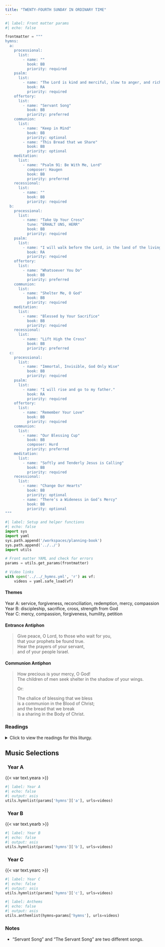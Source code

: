 ```yaml
---
title: "TWENTY-FOURTH SUNDAY IN ORDINARY TIME"
---
```


```python
#| label: Front matter params
#| echo: false

frontmatter = """
hymns:
  a:
    processional:
      list:
        - name: ""
          book: BB
          priority: required
    psalm:
      list:
        - name: "The Lord is kind and merciful, slow to anger, and rich in compassion."
          book: RA
          priority: required
    offertory:
      list:
        - name: "Servant Song"
          book: BB
          priority: preferred
    communion:
      list:
        - name: "Keep in Mind"
          book: BB
          priority: optional
        - name: "This Bread that we Share"
          book: BB
          priority: optional
    meditation:
      list:
        - name: "Psalm 91: Be With Me, Lord"
          composer: Haugen
          book: BB
          priority: preferred
    recessional:
      list:
        - name: ""
          book: BB
          priority: required
  b:
    processional:
      list:
        - name: "Take Up Your Cross"
          tune: "ERHALT UNS, HERR"
          book: BB
          priority: required
    psalm:
      list:
        - name: "I will walk before the Lord, in the land of the living."
          book: RA
          priority: required
    offertory:
      list:
        - name: "Whatsoever You Do"
          book: BB
          priority: preferred
    communion:
      list:
        - name: "Shelter Me, O God"
          book: BB
          priority: required
    meditation:
      list:
        - name: "Blessed by Your Sacrifice"
          book: BB
          priority: required
    recessional:
      list:
        - name: "Lift High the Cross"
          book: BB
          priority: preferred
  c:
    processional:
      list:
        - name: "Immortal, Invisible, God Only Wise"
          book: BB
          priority: required
    psalm:
      list:
        - name: "I will rise and go to my father."
          book: RA
          priority: required
    offertory:
      list:
        - name: "Remember Your Love"
          book: BB
          priority: required
    communion:
      list:
        - name: "Our Blessing Cup"
          book: BB
          composer: Hurd
          priority: preferred
    meditation:
      list:
        - name: "Softly and Tenderly Jesus is Calling"
          book: BB
          priority: required
    recessional:
      list:
        - name: "Change Our Hearts"
          book: BB
          priority: optional
        - name: "There’s a Wideness in God’s Mercy"
          book: BB
          priority: optional
"""
```

```python
#| label: Setup and helper functions
#| echo: false
import sys
import yaml
sys.path.append('/workspaces/planning-book')
sys.path.append('../../')
import utils

# Front matter YAML and check for errors
params = utils.get_params(frontmatter)

# Video links
with open('../../_hymns.yml', 'r') as vf:
    videos = yaml.safe_load(vf)
```

:::  {.red}
#### **Themes**
:::

[Year A:]{.red} service, forgiveness, reconciliation, redemption, mercy, compassion  
[Year B:]{.red} discipleship, sacrifice, cross, strength from God  
[Year C:]{.red} mercy, compassion, forgiveness, humility, petition  

:::  {.red}
#### **Entrance Antiphon**
:::

> Give peace, O Lord, to those who wait for you,  
> that your prophets be found true.  
> Hear the prayers of your servant,  
> and of your people Israel.  

:::  {.red}
#### **Communion Antiphon**
:::

> How precious is your mercy, O God!  
> The children of men seek shelter in the shadow of your wings.  
>
> [Or:]{.red}  
>
> The chalice of blessing that we bless  
> is a communion in the Blood of Christ;  
> and the bread that we break  
> is a sharing in the Body of Christ.  

:::: {.content-visible when-format="html"}
::: {.red}
### Readings
:::

<details>
  <summary>Click to view the readings for this liturgy.</summary>

::: {.red}
### &nbsp; Year A

#### First Reading [Sirach 27:30—28:7]{style="float:right" .small}
:::

Wrath and anger are hateful things,  
yet the sinner hugs them tight.  
The vengeful will suffer the LORD’s vengeance,  
for he remembers their sins in detail.  
Forgive your neighbor’s injustice;  
then when you pray, your own sins will be forgiven.  
Could anyone nourish anger against another  
and expect healing from the LORD?  
Could anyone refuse mercy to another like himself,  
can he seek pardon for his own sins?  
If one who is but flesh cherishes wrath,  
who will forgive his sins?  
Remember your last days, set enmity aside;  
remember death and decay, and cease from sin!  
Think of the commandments, hate not your neighbor;  
remember the Most High’s covenant, and overlook faults.  

***

::: {.red}
#### Responsorial Psalm [Psalm 103:1-2, 3-4, 9-10, 11-12]{style="float:right" .small}
:::

**[℟.]{.red}** **The Lord is kind and merciful, slow to anger, and rich in compassion.**  

Bless the LORD, O my soul;  
and all my being, bless his holy name.  
Bless the LORD, O my soul,  
and forget not all his benefits. **[℟.]{.red}**  

He pardons all your iniquities,  
heals all your ills.  
He redeems your life from destruction,  
crowns you with kindness and compassion. **[℟.]{.red}**  

He will not always chide,  
nor does he keep his wrath forever.  
Not according to our sins does he deal with us,  
nor does he requite us according to our crimes. **[℟.]{.red}**  

For as the heavens are high above the earth,  
so surpassing is his kindness toward those who fear him.  
As far as the east is from the west,  
so far has he put our transgressions from us. **[℟.]{.red}**  

***

::: {.red}
#### Second Reading [Romans 14:7-9]{style="float:right" .small}
:::

Brothers and sisters:  
None of us lives for oneself, and no one dies for oneself.  
For if we live, we live for the Lord,  
and if we die, we die for the Lord;  
so then, whether we live or die, we are the Lord’s.  
For this is why Christ died and came to life,  
that he might be Lord of both the dead and the living.  

***

::: {.red}
#### Gospel Acclamation [John 13:34]{style="float:right" .small}
:::

**[℟.]{.red}** **Alleluia, alleluia.**  
I give you a new commandment, says the Lord:  
love one another as I have loved you. **[℟.]{.red}**  

***

::: {.red}
#### Gospel [Matthew 18:21-35]{style="float:right" .small}
:::

Peter approached Jesus and asked him,  
“Lord, if my brother sins against me,  
how often must I forgive?  
As many as seven times?”   
Jesus answered, “I say to you, not seven times but seventy-seven times.  
That is why the kingdom of heaven may be likened to a king  
who decided to settle accounts with his servants.  
When he began the accounting,  
a debtor was brought before him who owed him a huge amount.  
Since he had no way of paying it back,  
his master ordered him to be sold,  
along with his wife, his children, and all his property,  
in payment of the debt.  
At that, the servant fell down, did him homage, and said,  
‘Be patient with me, and I will pay you back in full.’  
Moved with compassion the master of that servant  
let him go and forgave him the loan.  
When that servant had left, he found one of his fellow servants  
who owed him a much smaller amount.  
He seized him and started to choke him, demanding,  
‘Pay back what you owe.’  
Falling to his knees, his fellow servant begged him,  
‘Be patient with me, and I will pay you back.’  
But he refused.  
Instead, he had the fellow servant put in prison  
until he paid back the debt.  
Now when his fellow servants saw what had happened,  
they were deeply disturbed, and went to their master  
and reported the whole affair.  
His master summoned him and said to him, ‘You wicked servant!  
I forgave you your entire debt because you begged me to.  
Should you not have had pity on your fellow servant,  
as I had pity on you?’  
Then in anger his master handed him over to the torturers  
until he should pay back the whole debt.  
So will my heavenly Father do to you,  
unless each of you forgives your brother from your heart.”  

::: {.centered}
{{< var symbols.cross >}} &nbsp; {{< var symbols.cross >}} &nbsp; {{< var symbols.cross >}}
:::

::: {.red}
### &nbsp; Year B

#### First Reading [Isaiah 50:5-9a]{style="float:right" .small}
:::

The Lord GOD opens my ear that I may hear;  
and I have not rebelled,  
have not turned back.  
I gave my back to those who beat me,  
my cheeks to those who plucked my beard;  
my face I did not shield  
from buffets and spitting.  

The Lord GOD is my help,  
therefore I am not disgraced;  
I have set my face like flint,  
knowing that I shall not be put to shame.  
He is near who upholds my right;  
if anyone wishes to oppose me,  
let us appear together.  
Who disputes my right?  
Let that man confront me.  
See, the Lord GOD is my help;  
who will prove me wrong?  

***

::: {.red}
#### Responsorial Psalm [Psalm 116:1-2, 3-4, 5-6, 8-9]{style="float:right" .small}
:::

**[℟.]{.red}** **I will walk before the Lord, in the land of the living.**  
[Or:]{.red}  
**[℟.]{.red}** **Alleluia.**  

I love the LORD because he has heard  
my voice in supplication,  
because he has inclined his ear to me  
the day I called. **[℟.]{.red}**  

The cords of death encompassed me;  
the snares of the netherworld seized upon me;  
I fell into distress and sorrow,  
and I called upon the name of the LORD,  
"O LORD, save my life!" **[℟.]{.red}**  

Gracious is the LORD and just;  
yes, our God is merciful.  
The LORD keeps the little ones;  
I was brought low, and he saved me. **[℟.]{.red}**  

For he has freed my soul from death,  
my eyes from tears, my feet from stumbling.  
I shall walk before the Lord  
in the land of the living. **[℟.]{.red}**  

***

::: {.red}
#### Second Reading [James 2:14-18]{style="float:right" .small}
:::

What good is it, my brothers and sisters,  
if someone says he has faith but does not have works?  
Can that faith save him?  
If a brother or sister has nothing to wear  
and has no food for the day,  
and one of you says to them,  
"Go in peace, keep warm, and eat well,"  
but you do not give them the necessities of the body,  
what good is it?  
So also faith of itself,  
if it does not have works, is dead.  

Indeed someone might say,  
"You have faith and I have works."  
Demonstrate your faith to me without works,  
and I will demonstrate my faith to you from my works.  

***

::: {.red}
#### Gospel Acclamation [Galatians 6:14]{style="float:right" .small}
:::

**[℟.]{.red}** **Alleluia, alleluia.**  
May I never boast except in the cross of our Lord  
through which the world has been crucified to me and I to the world. **[℟.]{.red}**  

***

::: {.red}
#### Gospel [Mark 8:27-35]{style="float:right" .small}
:::

Jesus and his disciples set out  
for the villages of Caesarea Philippi.  
Along the way he asked his disciples,  
"Who do people say that I am?"  
They said in reply,  
"John the Baptist, others Elijah,  
still others one of the prophets."  
And he asked them,  
"But who do you say that I am?"  
Peter said to him in reply,  
"You are the Christ."  
Then he warned them not to tell anyone about him.  

He began to teach them  
that the Son of Man must suffer greatly  
and be rejected by the elders, the chief priests, and the scribes,  
and be killed, and rise after three days.  
He spoke this openly.  
Then Peter took him aside and began to rebuke him.  
At this he turned around and, looking at his disciples,  
rebuked Peter and said, "Get behind me, Satan.  
You are thinking not as God does, but as human beings do."  

He summoned the crowd with his disciples and said to them,  
"Whoever wishes to come after me must deny himself,  
take up his cross, and follow me.  
For whoever wishes to save his life will lose it,  
but whoever loses his life for my sake  
and that of the gospel will save it."  

::: {.centered}
{{< var symbols.cross >}} &nbsp; {{< var symbols.cross >}} &nbsp; {{< var symbols.cross >}}
:::

::: {.red}
### &nbsp; Year C

#### First Reading [Exodus 32:7-11, 13-14]{style="float:right" .small}
:::

The LORD said to Moses,  
"Go down at once to your people,  
whom you brought out of the land of Egypt,  
for they have become depraved.  
They have soon turned aside from the way I pointed out to them,  
making for themselves a molten calf and worshiping it,  
sacrificing to it and crying out,  
'This is your God, O Israel,  
who brought you out of the land of Egypt!'  
"I see how stiff-necked this people is," continued the LORD to Moses.  
"Let me alone, then,  
that my wrath may blaze up against them to consume them.  
Then I will make of you a great nation."  

But Moses implored the LORD, his God, saying,  
"Why, O LORD, should your wrath blaze up against your own people,  
whom you brought out of the land of Egypt  
with such great power and with so strong a hand?  
Remember your servants Abraham, Isaac, and Israel,  
and how you swore to them by your own self, saying,  
'I will make your descendants as numerous as the stars in the sky;  
and all this land that I promised,  
I will give your descendants as their perpetual heritage.'"  
So the LORD relented in the punishment  
he had threatened to inflict on his people.  

***

::: {.red}
#### Responsorial Psalm [Ps 51:3-4, 12-13, 17, 19; Luke 15:18]{style="float:right" .small}
:::

**[℟.]{.red}** **I will rise and go to my father.**  

Have mercy on me, O God, in your goodness;  
in the greatness of your compassion wipe out my offense.  
Thoroughly wash me from my guilt  
and of my sin cleanse me. **[℟.]{.red}**  

A clean heart create for me, O God,  
and a steadfast spirit renew within me.  
Cast me not out from your presence,  
and your Holy Spirit take not from me. **[℟.]{.red}**  

O Lord, open my lips,  
and my mouth shall proclaim your praise.  
My sacrifice, O God, is a contrite spirit;  
a heart contrite and humbled, O God, you will not spurn. **[℟.]{.red}**  

***

::: {.red}
#### Second Reading [1 Timothy 1:12-17]{style="float:right" .small}
:::

Beloved:  
I am grateful to him who has strengthened me, Christ Jesus our Lord,  
because he considered me trustworthy  
in appointing me to the ministry.  
I was once a blasphemer and a persecutor and arrogant,  
but I have been mercifully treated  
because I acted out of ignorance in my unbelief.  
Indeed, the grace of our Lord has been abundant,  
along with the faith and love that are in Christ Jesus.  
This saying is trustworthy and deserves full acceptance:  
Christ Jesus came into the world to save sinners.  
Of these I am the foremost.  
But for that reason I was mercifully treated,  
so that in me, as the foremost,  
Christ Jesus might display all his patience as an example  
for those who would come to believe in him for everlasting life.  
To the king of ages, incorruptible, invisible, the only God,  
honor and glory forever and ever. Amen.  

***

::: {.red}
#### Gospel Acclamation [2 Corinthians 5:19]{style="float:right" .small}
:::

**[℟.]{.red}** **Alleluia, alleluia.**  
God was reconciling the world to himself in Christ  
and entrusting to us the message of reconciliation. **[℟.]{.red}**  

***

::: {.red}
#### Gospel [Luke 15:1-32 or 15:1-10]{style="float:right" .small}
:::

Tax collectors and sinners were all drawing near to listen to Jesus,  
but the Pharisees and scribes began to complain, saying,  
“This man welcomes sinners and eats with them.”  
So to them he addressed this parable.  
“What man among you having a hundred sheep and losing one of them  
would not leave the ninety-nine in the desert  
and go after the lost one until he finds it?  
And when he does find it,  
he sets it on his shoulders with great joy  
and, upon his arrival home,  
he calls together his friends and neighbors and says to them,  
‘Rejoice with me because I have found my lost sheep.’  
I tell you, in just the same way  
there will be more joy in heaven over one sinner who repents  
than over ninety-nine righteous people  
who have no need of repentance.  

“Or what woman having ten coins and losing one  
would not light a lamp and sweep the house,  
searching carefully until she finds it?  
And when she does find it,  
she calls together her friends and neighbors  
and says to them,  
‘Rejoice with me because I have found the coin that I lost.’  
In just the same way, I tell you,  
there will be rejoicing among the angels of God  
over one sinner who repents.”  

Then he said,  
“A man had two sons, and the younger son said to his father,  
‘Father give me the share of your estate that should come to me.’  
So the father divided the property between them.  
After a few days, the younger son collected all his belongings  
and set off to a distant country  
where he squandered his inheritance on a life of dissipation.  
When he had freely spent everything,  
a severe famine struck that country,  
and he found himself in dire need.  
So he hired himself out to one of the local citizens  
who sent him to his farm to tend the swine.  
And he longed to eat his fill of the pods on which the swine fed,  
but nobody gave him any.  
Coming to his senses he thought,  
‘How many of my father’s hired workers  
have more than enough food to eat,  
but here am I, dying from hunger.  
I shall get up and go to my father and I shall say to him,  
“Father, I have sinned against heaven and against you.  
I no longer deserve to be called your son;  
treat me as you would treat one of your hired workers.”’  
So he got up and went back to his father.  
While he was still a long way off,  
his father caught sight of him,  
and was filled with compassion.  
He ran to his son, embraced him and kissed him.  
His son said to him,  
‘Father, I have sinned against heaven and against you;  
I no longer deserve to be called your son.’  
But his father ordered his servants,  
‘Quickly bring the finest robe and put it on him;  
put a ring on his finger and sandals on his feet.  
Take the fattened calf and slaughter it.  
Then let us celebrate with a feast,  
because this son of mine was dead, and has come to life again;  
he was lost, and has been found.’  
Then the celebration began.  
Now the older son had been out in the field  
and, on his way back, as he neared the house,  
he heard the sound of music and dancing.  
He called one of the servants and asked what this might mean.  
The servant said to him,  
‘Your brother has returned  
and your father has slaughtered the fattened calf  
because he has him back safe and sound.’  
He became angry,  
and when he refused to enter the house,  
his father came out and pleaded with him.  
He said to his father in reply,  
‘Look, all these years I served you  
and not once did I disobey your orders;  
yet you never gave me even a young goat to feast on with my friends.  But when your son returns,  
who swallowed up your property with prostitutes,  
for him you slaughter the fattened calf.’  
He said to him,  
‘My son, you are here with me always;  
everything I have is yours.  
But now we must celebrate and rejoice,  
because your brother was dead and has come to life again;  
he was lost and has been found.’”  

[Or:]{.red}  

Tax collectors and sinners were all drawing near to listen to Jesus,  
but the Pharisees and scribes began to complain, saying,  
“This man welcomes sinners and eats with them.”  
So to them he addressed this parable.  
“What man among you having a hundred sheep and losing one of them  
would not leave the ninety-nine in the desert  
and go after the lost one until he finds it?  
And when he does find it,  
he sets it on his shoulders with great joy  
and, upon his arrival home,  
he calls together his friends and neighbors and says to them,  
‘Rejoice with me because I have found my lost sheep.’  
I tell you, in just the same way  
there will be more joy in heaven over one sinner who repents  
than over ninety-nine righteous people  
who have no need of repentance.  

“Or what woman having ten coins and losing one  
would not light a lamp and sweep the house,  
searching carefully until she finds it?  
And when she does find it,  
she calls together her friends and neighbors  
and says to them,  
‘Rejoice with me because I have found the coin that I lost.’  
In just the same way, I tell you,  
there will be rejoicing among the angels of God  
over one sinner who repents.”  

::: {.centered}
{{< var symbols.cross >}} &nbsp; {{< var symbols.cross >}} &nbsp; {{< var symbols.cross >}}
:::

</details>
::::

::: {.red}
## Music Selections
:::

::: {.titlered}
### &nbsp; Year A
:::
{{< var text.yeara >}}

```python
#| label: Year A
#| echo: false
#| output: asis
utils.hymnlist(params['hymns']['a'], urls=videos)
```

::: {.titlered}
### &nbsp; Year B
:::
{{< var text.yearb >}}

```python
#| label: Year B
#| echo: false
#| output: asis
utils.hymnlist(params['hymns']['b'], urls=videos)
```

::: {.titlered}
### &nbsp; Year C
:::
{{< var text.yearc >}}

```python
#| label: Year C
#| echo: false
#| output: asis
utils.hymnlist(params['hymns']['c'], urls=videos)
```


```python
#| label: Anthems
#| echo: false
#| output: asis
utils.anthemlist(hymns=params['hymns'], urls=videos)
```

::: {.red}
### Notes
:::

* “Servant Song” and “The Servant Song” are two diﬀerent songs.